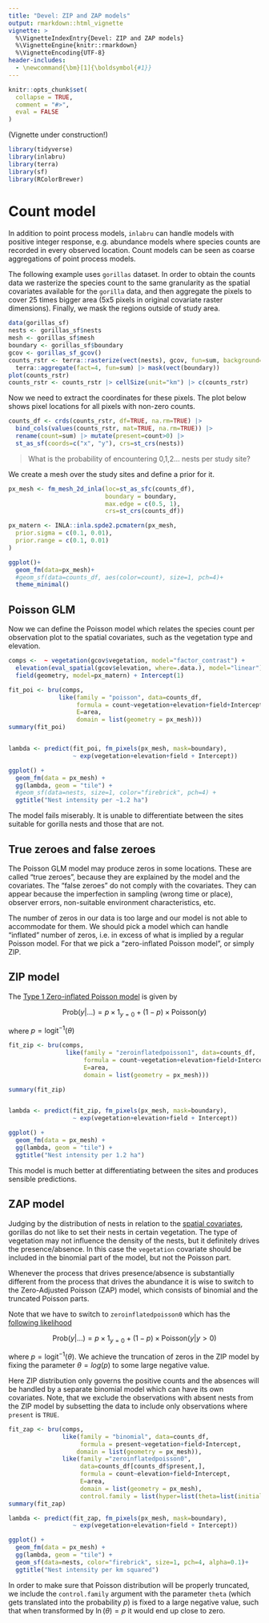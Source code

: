 ```yaml
---
title: "Devel: ZIP and ZAP models"
output: rmarkdown::html_vignette
vignette: >
  %\VignetteIndexEntry{Devel: ZIP and ZAP models}
  %\VignetteEngine{knitr::rmarkdown}
  %\VignetteEncoding{UTF-8}
header-includes:
  - \newcommand{\bm}[1]{\boldsymbol{#1}}
---
```


```r
knitr::opts_chunk$set(
  collapse = TRUE,
  comment = "#>",
  eval = FALSE
)
```

(Vignette under construction!)

```r
library(tidyverse)
library(inlabru)
library(terra)
library(sf)
library(RColorBrewer)
```

# Count model

In addition to point process models, `inlabru` can handle models with positive integer response, e.g. abundance models where species counts are recorded in every observed location. Count models can be seen as coarse aggregations of point process models.

The following example uses `gorillas` dataset. In order to obtain the counts data we rasterize the species count to the same granularity as the spatial covariates available for the `gorilla` data, and then aggregate the pixels to cover 25 times bigger area (5x5 pixels in original covariate raster dimensions). Finally, we mask the regions outside of study area.

```r
data(gorillas_sf)
nests <- gorillas_sf$nests
mesh <- gorillas_sf$mesh
boundary <- gorillas_sf$boundary
gcov <- gorillas_sf_gcov()
counts_rstr <- terra::rasterize(vect(nests), gcov, fun=sum, background=0) |> 
  terra::aggregate(fact=4, fun=sum) |> mask(vect(boundary))
plot(counts_rstr)
counts_rstr <- counts_rstr |> cellSize(unit="km") |> c(counts_rstr)
```

Now we need to extract the coordinates for these pixels. The plot below shows pixel locations for all pixels with non-zero counts.

```r
counts_df <- crds(counts_rstr, df=TRUE, na.rm=TRUE) |> 
  bind_cols(values(counts_rstr, mat=TRUE, na.rm=TRUE)) |> 
  rename(count=sum) |> mutate(present=count>0) |> 
  st_as_sf(coords=c("x", "y"), crs=st_crs(nests))
```


> What is the probability of encountering 0,1,2... nests per study site?

We create a mesh over the study sites and define a prior for it.

```r
px_mesh <- fm_mesh_2d_inla(loc=st_as_sfc(counts_df),
                           boundary = boundary,
                           max.edge = c(0.5, 1), 
                           crs=st_crs(counts_df))

px_matern <- INLA::inla.spde2.pcmatern(px_mesh, 
  prior.sigma = c(0.1, 0.01),
  prior.range = c(0.1, 0.01)
)

ggplot()+
  geom_fm(data=px_mesh)+
  #geom_sf(data=counts_df, aes(color=count), size=1, pch=4)+
  theme_minimal()
```

## Poisson GLM

Now we can define the Poisson model which relates the species count per observation plot to the spatial covariates, such as the vegetation type and elevation. 

```r
comps <-  ~ vegetation(gcov$vegetation, model="factor_contrast") + 
  elevation(eval_spatial(gcov$elevation, where=.data.), model="linear") +
  field(geometry, model=px_matern) + Intercept(1) 

fit_poi <- bru(comps,
              like(family = "poisson", data=counts_df,
                   formula = count~vegetation+elevation+field+Intercept,
                   E=area,
                   domain = list(geometry = px_mesh)))
summary(fit_poi)


lambda <- predict(fit_poi, fm_pixels(px_mesh, mask=boundary),
                  ~ exp(vegetation+elevation+field + Intercept))

ggplot() +
  geom_fm(data = px_mesh) +
  gg(lambda, geom = "tile") +
  #geom_sf(data=nests, size=1, color="firebrick", pch=4) +
  ggtitle("Nest intensity per ~1.2 ha")

```

The model fails miserably. It is unable to differentiate between the sites suitable for gorilla nests and those that are not. 

## True zeroes and false zeroes

The Poisson GLM model may produce zeros in some locations. These are called "true zeroes", because they are explained by the model and the covariates. The "false zeroes" do not comply with the covariates. They can appear because the imperfection in sampling (wrong time or place), observer errors, non-suitable environment characteristics, etc. 

The number of zeros in our data is too large and our model is not able to accommodate for them. We should pick a model which can handle "inflated" number of zeros, i.e. in excess of what is implied by a regular Poisson model. For that we pick a "zero-inflated Poisson model", or simply ZIP.

## ZIP model

The [Type 1 Zero-inflated Poisson model](https://inla.r-inla-download.org/r-inla.org/doc/likelihood/zeroinflated.pdf) is given by

$$
\text{Prob}(y\vert\dots)=p\times 1_{y=0}+(1-p)\times \text{Poisson}(y)
$$

where $p=\text{logit}^{-1}(\theta)$

```r
fit_zip <- bru(comps,
                like(family = "zeroinflatedpoisson1", data=counts_df,
                     formula = count~vegetation+elevation+field+Intercept,
                     E=area,
                     domain = list(geometry = px_mesh)))

summary(fit_zip)


lambda <- predict(fit_zip, fm_pixels(px_mesh, mask=boundary),
                  ~ exp(vegetation+elevation+field + Intercept))

ggplot() +
  geom_fm(data = px_mesh) +
  gg(lambda, geom = "tile") +
  ggtitle("Nest intensity per 1.2 ha")
```

This model is much better at differentiating between the sites and produces sensible predictions.

## ZAP model

Judging by the distribution of nests in relation to the [spatial covariates](2d_lgcp_covars.Rmd), gorillas do not like to set their nests in certain vegetation. The type of vegetation may not influence the density of the nests, but it definitely drives the presence/absence. In this case the `vegetation` covariate should be included in the binomial part of the model, but not the Poisson part. 

Whenever the process that drives presence/absence is substantially different from the process that drives the abundance it is wise to switch to the Zero-Adjusted Poisson (ZAP) model, which consists of binomial and the truncated Poisson parts.

Note that we have to switch to `zeroinflatedpoisson0` which has the [following likelihood](https://inla.r-inla-download.org/r-inla.org/doc/likelihood/zeroinflated.pdf)

$$
\text{Prob}(y\vert\dots)=p\times 1_{y=0}+(1-p)\times \text{Poisson}(y\vert y>0)
$$

where $p=\text{logit}^{-1}(\theta)$.  We achieve the truncation of zeros in the ZIP model by fixing the parameter $\theta=log(p)$ to some large negative value.

Here ZIP distribution only governs the positive counts and the absences will be handled by a separate binomial model which can have its own covariates. Note, that we exclude the observations with absent nests from the ZIP model by subsetting the data to include only observations where `present` is `TRUE`.

```r
fit_zap <- bru(comps,
               like(family = "binomial", data=counts_df,
                    formula = present~vegetation+field+Intercept,
                   domain = list(geometry = px_mesh)),
               like(family ="zeroinflatedpoisson0",
                    data=counts_df[counts_df$present,],
                    formula = count~elevation+field+Intercept,
                    E=area,
                    domain = list(geometry = px_mesh),
                    control.family = list(hyper=list(theta=list(initial=-20, fixed=TRUE)))))
summary(fit_zap)

lambda <- predict(fit_zap, fm_pixels(px_mesh, mask=boundary),
                  ~ exp(vegetation+elevation+field + Intercept))

ggplot() +
  geom_fm(data = px_mesh) +
  gg(lambda, geom = "tile") +
  geom_sf(data=nests, color="firebrick", size=1, pch=4, alpha=0.1)+
  ggtitle("Nest intensity per km squared")

```

In order to make sure that Poisson distribution will be properly truncated, we include the `control.family` argument with the parameter `theta` (which gets translated into the probability $p$) is fixed to a large negative value, such that when transformed by $\ln(\theta)=p$ it would end up close to zero.

